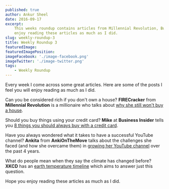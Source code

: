 ```yaml
---
published: true
author: Ankur Sheel
date: 2016-09-17
excerpt:
    This weeks roundup contains articles from Millennial Revolution, Business Insider, AnkiOnTheMove and XKCD. Hope you
    enjoy reading these articles as much as I did.
slug: weekly-roundup-3
title: Weekly Roundup 3
featuredImage:
featuredImagePosition:
imageFacebook: './image-facebook.png'
imageTwitter: './image-twitter.png'
tags:
    - Weekly Roundup
---
```


Every week I come across some great articles. Here are some of the posts I feel you will enjoy reading as much as I did.

Can you be considered rich if you don't own a house? **FIRECracker** from **Millennial Revolution** is a millionaire who
talks about
[why she still won't buy a house](http://www.millennial-revolution.com/rent/disowned-millionaire-still-wont-buy-house/).

Should you buy things using your credit card? **Mike** at **Business Insider** tells you
[8 things you should always buy with a credit card](http://www.businessinsider.com.au/things-you-should-always-buy-with-a-credit-card-2016-8).

Have you always wondered what it takes to have a successful YouTube channel? **Ankita** from **AnkiOnTheMove** talks
about the challenges she faced (and how she overcame them) in
[growing her YouTube channel](https://www.linkedin.com/pulse/how-i-started-grew-my-youtube-channel-ankita-sinha) over
the past 4 years.

What do people mean when they say the climate has changed before? **XKCD** has an
[earth temperature timeline](http://xkcd.com/1732/) which aims to answer just this question.

Hope you enjoy reading these articles as much as I did.
